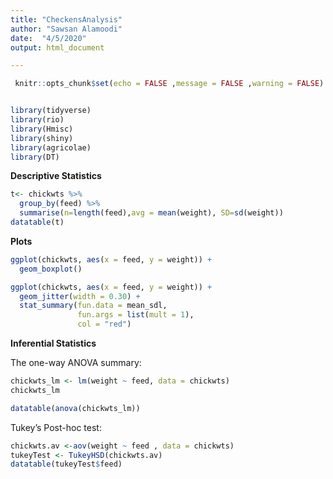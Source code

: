 ```yaml
---
title: "CheckensAnalysis"
author: "Sawsan Alamoodi"
date:  "4/5/2020"
output: html_document 

---
```


```r
 knitr::opts_chunk$set(echo = FALSE ,message = FALSE ,warning = FALSE)


library(tidyverse)
library(rio)
library(Hmisc)
library(shiny)
library(agricolae)
library(DT) 
```



**Descriptive Statistics**
```r
t<- chickwts %>% 
  group_by(feed) %>% 
  summarise(n=length(feed),avg = mean(weight), SD=sd(weight)) 
datatable(t)

```
 **Plots**

```r

ggplot(chickwts, aes(x = feed, y = weight)) +
  geom_boxplot()
```


```r

ggplot(chickwts, aes(x = feed, y = weight)) +
  geom_jitter(width = 0.30) +
  stat_summary(fun.data = mean_sdl, 
               fun.args = list(mult = 1), 
               col = "red") 
```



**Inferential Statistics**

The one-way ANOVA summary:
```r

chickwts_lm <- lm(weight ~ feed, data = chickwts)
chickwts_lm

datatable(anova(chickwts_lm))
```

Tukey’s Post-hoc test:
```r

chickwts.av <-aov(weight ~ feed , data = chickwts)
tukeyTest <- TukeyHSD(chickwts.av)
datatable(tukeyTest$feed)
```